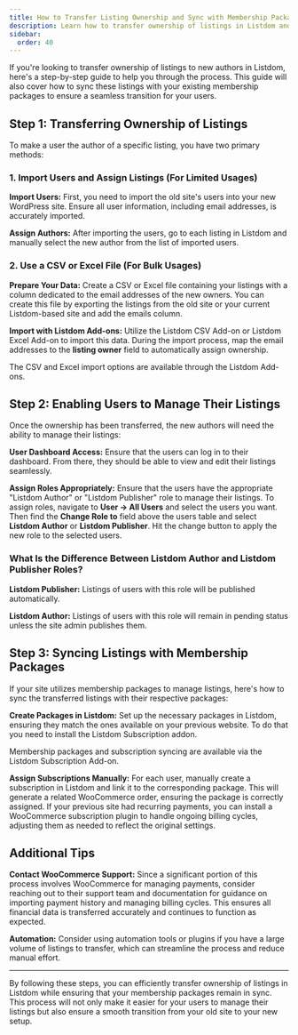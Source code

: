 ```yaml
---
title: How to Transfer Listing Ownership and Sync with Membership Packages?
description: Learn how to transfer ownership of listings in Listdom and sync them with membership packages for a seamless transition.
sidebar:
  order: 40
---
```



If you're looking to transfer ownership of listings to new authors in Listdom, here's a step-by-step guide to help you through the process. This guide will also cover how to sync these listings with your existing membership packages to ensure a seamless transition for your users.

## Step 1: Transferring Ownership of Listings

To make a user the author of a specific listing, you have two primary methods:

### 1. Import Users and Assign Listings (For Limited Usages)

**Import Users:** First, you need to import the old site's users into your new WordPress site. Ensure all user information, including email addresses, is accurately imported.  

**Assign Authors:** After importing the users, go to each listing in Listdom and manually select the new author from the list of imported users.

### 2. Use a CSV or Excel File (For Bulk Usages)

**Prepare Your Data:** Create a CSV or Excel file containing your listings with a column dedicated to the email addresses of the new owners. You can create this file by exporting the listings from the old site or your current Listdom-based site and add the emails column.  

**Import with Listdom Add-ons:** Utilize the Listdom CSV Add-on or Listdom Excel Add-on to import this data. During the import process, map the email addresses to the **listing owner** field to automatically assign ownership.  

<Aside type="note">
The CSV and Excel import options are available through the Listdom Add-ons.
</Aside>

## Step 2: Enabling Users to Manage Their Listings

Once the ownership has been transferred, the new authors will need the ability to manage their listings:

**User Dashboard Access:** Ensure that the users can log in to their dashboard. From there, they should be able to view and edit their listings seamlessly.  

**Assign Roles Appropriately:** Ensure that the users have the appropriate "Listdom Author" or "Listdom Publisher" role to manage their listings. To assign roles, navigate to **User → All Users** and select the users you want. Then find the **Change Role to** field above the users table and select **Listdom Author** or **Listdom Publisher**. Hit the change button to apply the new role to the selected users.

### What Is the Difference Between Listdom Author and Listdom Publisher Roles?

**Listdom Publisher:** Listings of users with this role will be published automatically.  

**Listdom Author:** Listings of users with this role will remain in pending status unless the site admin publishes them.

## Step 3: Syncing Listings with Membership Packages

If your site utilizes membership packages to manage listings, here's how to sync the transferred listings with their respective packages:

**Create Packages in Listdom:** Set up the necessary packages in Listdom, ensuring they match the ones available on your previous website. To do that you need to install the Listdom Subscription addon.  

<Aside type="note">
Membership packages and subscription syncing are available via the Listdom Subscription Add-on.
</Aside>

**Assign Subscriptions Manually:** For each user, manually create a subscription in Listdom and link it to the corresponding package. This will generate a related WooCommerce order, ensuring the package is correctly assigned. If your previous site had recurring payments, you can install a WooCommerce subscription plugin to handle ongoing billing cycles, adjusting them as needed to reflect the original settings.  

## Additional Tips

**Contact WooCommerce Support:** Since a significant portion of this process involves WooCommerce for managing payments, consider reaching out to their support team and documentation for guidance on importing payment history and managing billing cycles. This ensures all financial data is transferred accurately and continues to function as expected.  

**Automation:** Consider using automation tools or plugins if you have a large volume of listings to transfer, which can streamline the process and reduce manual effort.  

---

By following these steps, you can efficiently transfer ownership of listings in Listdom while ensuring that your membership packages remain in sync. This process will not only make it easier for your users to manage their listings but also ensure a smooth transition from your old site to your new setup.
